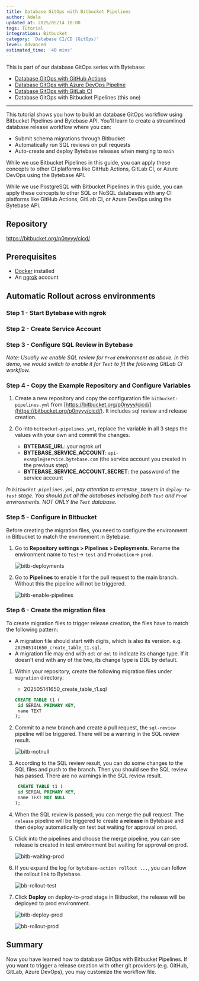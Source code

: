 ```yaml
---
title: Database GitOps with Bitbucket Pipelines
author: Adela
updated_at: 2025/05/14 18:00
tags: Tutorial
integrations: Bitbucket
category: 'Database CI/CD (GitOps)'
level: Advanced
estimated_time: '40 mins'
---
```



This is part of our database GitOps series with Bytebase:

- [Database GitOps with GitHub Actions](/tutorials/gitops-github-workflow)
- [Database GitOps with Azure DevOps Pipeline](/tutorials/gitops-azure-devops-workflow)
- [Database GitOps with GitLab CI](/tutorials/gitops-gitlab-workflow)
- Database GitOps with Bitbucket Pipelines (this one)

---

This tutorial shows you how to build an database GitOps workflow using Bitbucket Pipelines and Bytebase API. You'll learn to create a streamlined database release workflow where you can:

- Submit schema migrations through Bitbucket
- Automatically run SQL reviews on pull requests
- Auto-create and deploy Bytebase releases when merging to `main`

While we use Bitbucket Pipelines in this guide, you can apply these concepts to other CI platforms like GitHub Actions, GitLab CI, or Azure DevOps using the Bytebase API.

<Info>

While we use PostgreSQL with Bitbucket Pipelines in this guide, you can apply these concepts to other SQL or NoSQL databases with any CI platforms like GitHub Actions, GitLab CI, or Azure DevOps using the Bytebase API.

</Info>

## Repository

https://bitbucket.org/p0nyyy/cicd/

## Prerequisites

- [Docker](https://www.docker.com/) installed
- An [ngrok](https://ngrok.com/) account

## Automatic Rollout across environments

### Step 1 - Start Bytebase with ngrok

<StartWithNgrok />

### Step 2 - Create Service Account

<CreateServiceAccountGitOps />

### Step 3 - Configure SQL Review in Bytebase

<ConfigSQLReview />

_Note: Usually we enable SQL review for `Prod` environment as above. In this demo, we would switch to enable it for `Test` to fit the following GitLab CI workflow._

### Step 4 - Copy the Example Repository and Configure Variables

1. Create a new repository and copy the configuration file `bitbucket-pipelines.yml` from [https://bitbucket.org/p0nyyy/cicd/](https://bitbucket.org/p0nyyy/cicd/). It includes sql review and release creation.

1. Go into `bitbucket-pipelines.yml`, replace the variable in all 3 steps the values with your own and commit the changes.

   - **BYTEBASE_URL**: your ngrok url
   - **BYTEBASE_SERVICE_ACCOUNT**: `api-example@service.bytebase.com` (the service account you created in the previous step)
   - **BYTEBASE_SERVICE_ACCOUNT_SECRET**: the password of the service account

_In `bitbucket-pipelines.yml`, pay attention to `BYTEBASE_TARGETS` in `deploy-to-test` stage. You should put all the databases including both `Test` and `Prod` environments. NOT ONLY the `Test` database._

### Step 5 - Configure in Bitbucket

Before creating the migration files, you need to configure the environment in Bitbucket to match the environment in Bytebase.

1. Go to **Repository settings > Pipelines > Deployments**. Rename the environment name to `Test`-> `test` and `Production`-> `prod`.

   ![bitb-deployments](/content/docs/tutorials/gitops-bitbucket-workflow/bitb-deployments.webp)

1. Go to **Pipelines** to enable it for the pull request to the main branch. Without this the pipeline will not be triggered.

   ![bitb-enable-pipelines](/content/docs/tutorials/gitops-bitbucket-workflow/bitb-enable-pipelines.webp)

### Step 6 - Create the migration files

To create migration files to trigger release creation, the files have to match the following pattern:

- A migration file should start with digits, which is also its version. e.g. `202505141650_create_table_t1.sql`.
- A migration file may end with `ddl` or `dml` to indicate its change type. If it doesn't end with any of the two, its change type is DDL by default.

1. Within your repository, create the following migration files under `migration` directory:

   - 202505141650_create_table_t1.sql

   ```sql
   CREATE TABLE t1 (
    id SERIAL PRIMARY KEY,
    name TEXT
   );
   ```

1. Commit to a new branch and create a pull request, the `sql-review` pipeline will be triggered. There will be a warning in the SQL review result.

   ![bitb-notnull](/content/docs/tutorials/gitops-bitbucket-workflow/bitb-notnull.webp)

1. According to the SQL review result, you can do some changes to the SQL files and push to the branch. Then you should see the SQL review has passed. There are no warnings in the SQL review result.

   ```sql
    CREATE TABLE t1 (
    id SERIAL PRIMARY KEY,
    name TEXT NOT NULL
   );
   ```

1. When the SQL review is passed, you can merge the pull request. The `release` pipeline will be triggered to create a **release** in Bytebase and then deploy automatically on test but waiting for approval on prod.

1. Click into the pipelines and choose the merge pipeline, you can see release is created in test environment but waiting for approval on prod.

   ![bitb-waiting-prod](/content/docs/tutorials/gitops-bitbucket-workflow/bitb-waiting-prod.webp)

1. If you expand the log for `bytebase-action rollout ...`, you can follow the rollout link to Bytebase.

   ![bb-rollout-test](/content/docs/tutorials/gitops-bitbucket-workflow/bb-rollout-test.webp)

1. Click **Deploy** on deploy-to-prod stage in Bitbucket, the release will be deployed to prod environment.

   ![bitb-deploy-prod](/content/docs/tutorials/gitops-bitbucket-workflow/bitb-deploy-prod.webp)

   ![bb-rollout-prod](/content/docs/tutorials/gitops-bitbucket-workflow/bb-rollout-prod.webp)

## Summary

Now you have learned how to database GitOps with Bitbucket Pipelines. If you want to trigger a release creation with other git providers (e.g. GitHub, GitLab, Azure DevOps), you may customize the workflow file.
